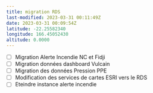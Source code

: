 ```yaml
---
title: migration RDS
last-modified: 2023-03-31 00:11:49Z
date: 2023-03-31 00:09:54Z
latitude: -22.25582340
longitude: 166.45052430
altitude: 0.0000
---
```


- [ ] Migration Alerte Incendie NC et Fidji
- [ ] Migration données dashboard Vulcain
- [ ] Migration des données Pression PPE
- [ ] Modification des services de cartes ESRI vers le RDS
- [ ] Eteindre instance alerte incendie